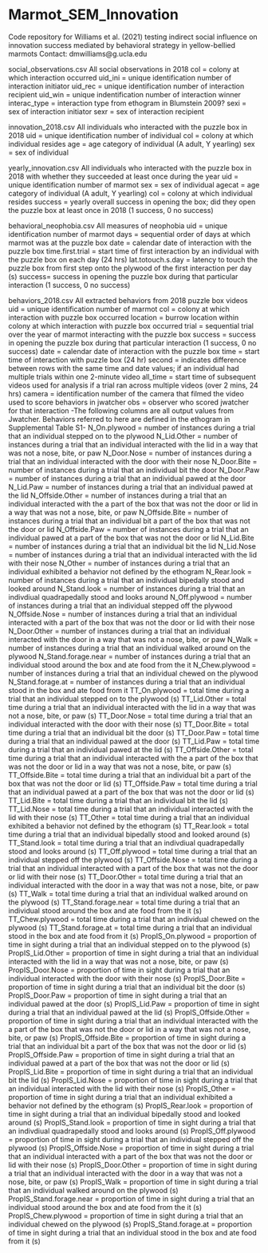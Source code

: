 # Marmot_SEM_Innovation
Code repository for Williams et al. (2021) testing indirect social influence on innovation success mediated by behavioral strategy in yellow-bellied marmots
Contact: dmwilliams@g.ucla.edu

social_observations.csv
All social observations in 2018
col = colony at which interaction occurred
uid_ini = unique identification number of interaction initiator
uid_rec = unique identification number of interaction recipient
uid_win = unique indentification number of interaction winner
interac_type = interaction type from ethogram in Blumstein 2009?
sexi = sex of interaction initiator
sexr = sex of interaction recipient

innovation_2018.csv
All individuals who interacted with the puzzle box in 2018
uid = unique identification number of individual
col = colony at which individual resides
age = age category of individual (A adult, Y yearling)
sex = sex of individual 

yearly_innovation.csv
All individuals who interacted with the puzzle box in 2018 with whether they succeeded at least once during the year
uid = unique identification number of marmot
sex = sex of individual
agecat = age category of individual (A adult, Y yearling)
col = colony at which individual resides
success = yearly overall success in opening the box; did they open the puzzle box at least once in 2018 (1 success, 0 no success)

behavioral_neophobia.csv
All measures of neophobia
uid = unique identification number of marmot
days = sequential order of days at which marmot was at the puzzle box 
date = calendar date of interaction with the puzzle box
time.first.trial = start time of first interaction by an individual with the puzzle box on each day (24 hrs)
lat.totouch.s.day = latency to touch the puzzle box from first step onto the plywood of the first interaction per day (s)
success= success in opening the puzzle box during that particular interaction (1 success, 0 no success) 

behaviors_2018.csv
All extracted behaviors from 2018 puzzle box videos
uid = unique identification number of marmot
col = colony at which interaction with puzzle box occurred
location = burrow location within colony at which interaction with puzzle box occurred
trial = sequential trial over the year of marmot interacting with the puzzle box
success = success in opening the puzzle box during that particular interaction (1 success, 0 no success)
date = calendar date of interaction with the puzzle box
time = start time of interaction with puzzle box (24 hr)
second = indicates difference between rows with the same time and date values; if an individual had multiple trials within one 2-minute video
all_time = start time of subsequent videos used for analysis if a trial ran across multiple videos (over 2 mins, 24 hrs)
camera = identification number of the camera that filmed the video used to score behaviors in jwatcher
obs = observer who scored jwatcher for that interaction
-The following columns are all output values from Jwatcher. Behaviors referred to here are defined in the ethogram in Supplemental Table S1-
N_On.plywood = number of instances during a trial that an individual stepped on to the plywood
N_Lid.Other = number of instances during a trial that an individual interacted with the lid in a way that was not a nose, bite, or paw
N_Door.Nose = number of instances during a trial that an individual interacted with the door with their nose
N_Door.Bite = number of instances during a trial that an individual bit the door
N_Door.Paw = number of instances during a trial that an individual pawed at the door
N_Lid.Paw = number of instances during a trial that an individual pawed at the lid
N_Offside.Other = number of instances during a trial that an individual interacted with the a part of the box that was not the door or lid in a way that was not a nose, bite, or paw
N_Offside.Bite = number of instances during a trial that an individual bit a part of the box that was not the door or lid 
N_Offside.Paw = number of instances during a trial that an individual pawed at a part of the box that was not the door or lid
N_Lid.Bite = number of instances during a trial that an individual bit the lid
N_Lid.Nose = number of instances during a trial that an individual interacted with the lid with their nose
N_Other = number of instances during a trial that an individual exhibited a behavior not defined by the ethogram
N_Rear.look = number of instances during a trial that an individual bipedally stood and looked around
N_Stand.look = number of instances during a trial that an indivdiual quadrapedally stood and looks around
N_Off.plywood = number of instances during a trial that an individual stepped off the plywood
N_Offside.Nose = number of instances during a trial that an individual interacted with a part of the box that was not the door or lid with their nose
N_Door.Other = number of instances during a trial that an individual interacted with the door in a way that was not a nose, bite, or paw
N_Walk = number of instances during a trial that an individual walked around on the plywood
N_Stand.forage.near = number of instances during a trial that an individual stood around the box and ate food from the it
N_Chew.plywood = number of instances during a trial that an individual chewed on the plywood
N_Stand.forage.at = number of instances during a trial that an individual stood in the box and ate food from it
TT_On.plywood = total time during a trial that an individual stepped on to the plywood (s)
TT_Lid.Other = total time during a trial that an individual interacted with the lid in a way that was not a nose, bite, or paw (s)
TT_Door.Nose = total time during a trial that an individual interacted with the door with their nose (s)
TT_Door.Bite = total time during a trial that an individual bit the door (s)
TT_Door.Paw = total time during a trial that an individual pawed at the door (s)
TT_Lid.Paw = total time during a trial that an individual pawed at the lid (s)
TT_Offside.Other = total time during a trial that an individual interacted with the a part of the box that was not the door or lid in a way that was not a nose, bite, or paw (s)
TT_Offside.Bite = total time during a trial that an individual bit a part of the box that was not the door or lid (s)
TT_Offside.Paw = total time during a trial that an individual pawed at a part of the box that was not the door or lid (s)
TT_Lid.Bite = total time during a trial that an individual bit the lid (s)
TT_Lid.Nose = total time during a trial that an individual interacted with the lid with their nose (s)
TT_Other = total time during a trial that an individual exhibited a behavior not defined by the ethogram (s)
TT_Rear.look = total time during a trial that an individual bipedally stood and looked around (s)
TT_Stand.look = total time during a trial that an indivdiual quadrapedally stood and looks around (s)
TT_Off.plywood = total time during a trial that an individual stepped off the plywood (s)
TT_Offside.Nose = total time during a trial that an individual interacted with a part of the box that was not the door or lid with their nose (s)
TT_Door.Other = total time during a trial that an individual interacted with the door in a way that was not a nose, bite, or paw (s)
TT_Walk = total time during a trial that an individual walked around on the plywood (s)
TT_Stand.forage.near = total time during a trial that an individual stood around the box and ate food from the it (s)
TT_Chew.plywood = total time during a trial that an individual chewed on the plywood (s)
TT_Stand.forage.at = total time during a trial that an individual stood in the box and ate food from it (s)
PropIS_On.plywood = proportion of time in sight during a trial that an individual stepped on to the plywood (s)
PropIS_Lid.Other = proportion of time in sight during a trial that an individual interacted with the lid in a way that was not a nose, bite, or paw (s)
PropIS_Door.Nose = proportion of time in sight during a trial that an individual interacted with the door with their nose (s)
PropIS_Door.Bite = proportion of time in sight during a trial that an individual bit the door (s)
PropIS_Door.Paw = proportion of time in sight during a trial that an individual pawed at the door (s)
PropIS_Lid.Paw = proportion of time in sight during a trial that an individual pawed at the lid (s)
PropIS_Offside.Other = proportion of time in sight during a trial that an individual interacted with the a part of the box that was not the door or lid in a way that was not a nose, bite, or paw (s)
PropIS_Offside.Bite = proportion of time in sight during a trial that an individual bit a part of the box that was not the door or lid (s)
PropIS_Offside.Paw = proportion of time in sight during a trial that an individual pawed at a part of the box that was not the door or lid (s)
PropIS_Lid.Bite = proportion of time in sight during a trial that an individual bit the lid (s)
PropIS_Lid.Nose = proportion of time in sight during a trial that an individual interacted with the lid with their nose (s)
PropIS_Other = proportion of time in sight during a trial that an individual exhibited a behavior not defined by the ethogram (s)
PropIS_Rear.look = proportion of time in sight during a trial that an individual bipedally stood and looked around (s)
PropIS_Stand.look = proportion of time in sight during a trial that an indivdiual quadrapedally stood and looks around (s)
PropIS_Off.plywood = proportion of time in sight during a trial that an individual stepped off the plywood (s)
PropIS_Offside.Nose = proportion of time in sight during a trial that an individual interacted with a part of the box that was not the door or lid with their nose (s)
PropIS_Door.Other = proportion of time in sight during a trial that an individual interacted with the door in a way that was not a nose, bite, or paw (s)
PropIS_Walk = proportion of time in sight during a trial that an individual walked around on the plywood (s)
PropIS_Stand.forage.near = proportion of time in sight during a trial that an individual stood around the box and ate food from the it (s)
PropIS_Chew.plywood = proportion of time in sight during a trial that an individual chewed on the plywood (s)
PropIS_Stand.forage.at = proportion of time in sight during a trial that an individual stood in the box and ate food from it (s)


